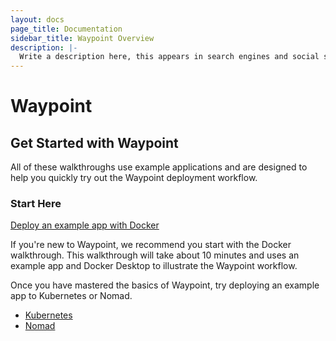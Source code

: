 ```yaml
---
layout: docs
page_title: Documentation
sidebar_title: Waypoint Overview
description: |-
  Write a description here, this appears in search engines and social shares
---
```


# Waypoint

## Get Started with Waypoint

All of these walkthroughs use example applications and are designed to help you quickly try out the Waypoint deployment workflow.

### Start Here

[Deploy an example app with Docker](https://waypointproject.io/docs/getting-started/docker-example-app)

If you're new to Waypoint, we recommend you start with the Docker walkthrough. This walkthrough will take about 10 minutes and uses an example app and Docker Desktop to illustrate the Waypoint workflow.

Once you have mastered the basics of Waypoint, try deploying an example app to Kubernetes or Nomad.

- [Kubernetes](https://waypointproject.io/docs/getting-started/k8s-example-app)
- [Nomad](https://waypointproject.io/docs/getting-started/nomad-example-app)
